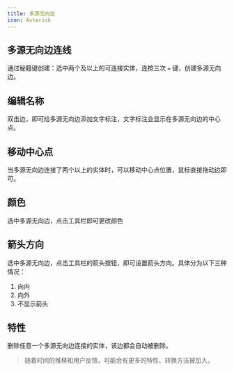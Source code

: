 ```yaml
---
title: 多源无向边
icon: Asterisk
---
```


## 多源无向边连线

通过秘籍键创建：选中两个及以上的可连接实体，连按三次 `=` 键，创建多源无向边。

## 编辑名称

双击边，即可给多源无向边添加文字标注，文字标注会显示在多源无向边的中心点。

## 移动中心点

当多源无向边连接了两个以上的实体时，可以移动中心点位置，鼠标直接拖动边即可。

## 颜色

选中多源无向边，点击工具栏即可更改颜色

## 箭头方向

选中多源无向边，点击工具栏的箭头按钮，即可设置箭头方向。具体分为以下三种情况：

1. 向内
2. 向外
3. 不显示箭头

## 特性

删除任意一个多源无向边连接的实体，该边都会自动被删除。

> 随着时间的推移和用户反馈，可能会有更多的特性、转换方法被加入。
